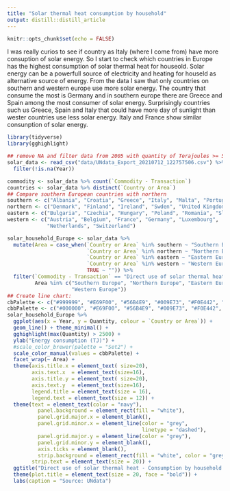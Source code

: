 ```yaml
---
title: "Solar thermal heat consumption by household"
output: distill::distill_article
---
```


```r
knitr::opts_chunk$set(echo = FALSE)
```

I was really curios to see if country as Italy (where I come from) have more consuption of solar energy. So I start to check which countries in Europe has the highest consumption of solar thermal heat for houseold. Solar energy can be a powerfull source of electricity and heating for houseld as alternative source of energy. From the data I saw that only countries on southern and western europe use more solar energy. The country that consume the most is Germany and in southern europe there are Greece and Spain among the most consumer of solar energy.
Surprisingly countries such us Greece, Spain and Italy that could have more day of sunlight than wester countries use less solar energy. Italy and France show similar consunption of solar energy. 

```r
library(tidyverse)
library(gghighlight)

## remove NA and filter data from 2005 with quantity of Terajoules >= 500
solar_data <- read_csv("data/UNdata_Export_20210712_122757506.csv") %>%
  filter(!is.na(Year))

commodity <- solar_data %>% count(`Commodity - Transaction`)
countries <- solar_data %>% distinct(`Country or Area`)
## Compare southern European countries with northern
southern <- c("Albania", "Croatia", "Greece", "Italy", "Malta", "Portugal", "Slovenia", "Spain")
northern <- c("Denmark", "Finland", "Ireland", "Swden", "United Kingdom")
eastern <- c("Bulgaria", "Czechia", "Hungary", "Poland", "Romania", "Slovakia")
western <- c("Austria", "Belgium", "France", "Germany", "Luxembourg",
             "Netherlands", "Switzerland")

solar_household_Europe <- solar_data %>%
  mutate(Area = case_when(`Country or Area` %in% southern ~ "Southern Europe",
                          `Country or Area` %in% northern ~ "Northern Europe",
                          `Country or Area` %in% eastern ~ "Eastern Europe",
                          `Country or Area` %in% western ~ "Western Europe",
                          TRUE ~ "")) %>%
  filter(`Commodity - Transaction` == "Direct use of solar thermal heat - Consumption by households",
         Area %in% c("Southern Europe", "Northern Europe", "Eastern Europe",
                     "Western Europe"))
## Create line chart:
cbPalette <- c("#999999", "#E69F00", "#56B4E9", "#009E73", "#F0E442", "#0072B2", "#D55E00", "#CC79A7")
cbbPalette <- c("#000000", "#E69F00", "#56B4E9", "#009E73", "#F0E442", "#0072B2", "#D55E00", "#CC79A7")
solar_household_Europe %>% 
  ggplot(aes(x = Year, y = Quantity, colour = `Country or Area`)) +
  geom_line() + theme_minimal() + 
  gghighlight(max(Quantity) > 2500) +
  ylab("Energy consumption (TJ)") +
  #scale_color_brewer(palette = "Set2") +
  scale_color_manual(values = cbbPalette) +
  facet_wrap(~ Area) +
  theme(axis.title.x = element_text( size=20),
        axis.text.x  = element_text(size=16),
        axis.title.y = element_text( size=20),
        axis.text.y  = element_text(size=16),
        legend.title = element_text(size = 16),
        legend.text = element_text(size = 12)) +
  theme(text = element_text(color = "navy"),
          panel.background = element_rect(fill = "white"),
          panel.grid.major.x = element_blank(),
          panel.grid.minor.x = element_line(color = "grey",
                                            linetype = "dashed"),
          panel.grid.major.y = element_line(color = "grey"),
          panel.grid.minor.y = element_blank(),
          axis.ticks = element_blank(),
          strip.background = element_rect(fill = "white", color = "grey"),
        strip.text = element_text(size = 20)) +
  ggtitle("Direct use of solar thermal heat - Consumption by household from 2000 and 2019") +
  theme(plot.title = element_text(size = 20, face = "bold")) +
  labs(caption = "Source: UNdata")
  
```




